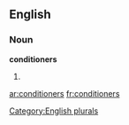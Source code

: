 
==English==

===Noun===
'''conditioners'''

# {{plural of|[[conditioner]]}}

[[Category:English plurals]]

[[ar:conditioners]]
[[fr:conditioners]]
